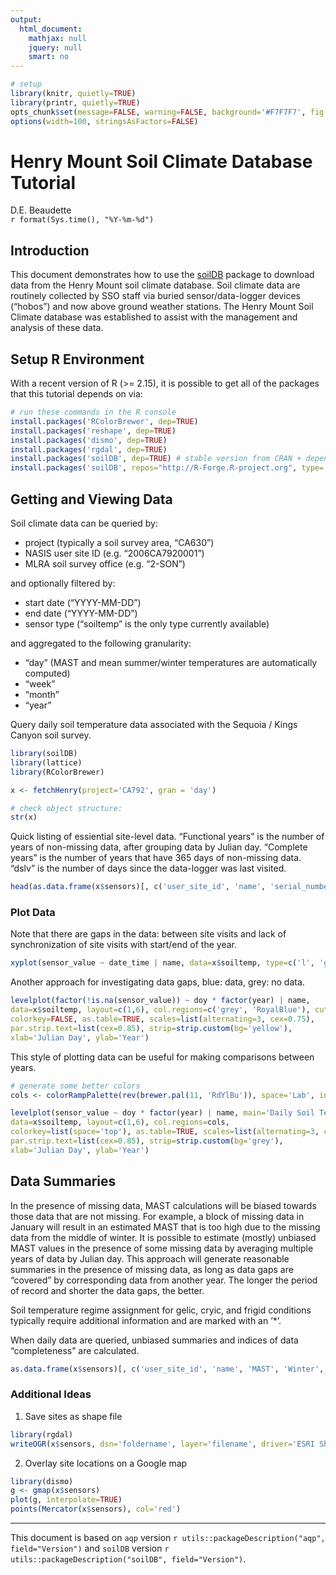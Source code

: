 ---
output:
  html_document:
    mathjax: null
    jquery: null
    smart: no
---

```{r setup, echo=FALSE, results='hide', warning=FALSE}
# setup
library(knitr, quietly=TRUE)
library(printr, quietly=TRUE)
opts_chunk$set(message=FALSE, warning=FALSE, background='#F7F7F7', fig.align='center', fig.retina=2, dev='png', tidy=FALSE, verbose=FALSE)
options(width=100, stringsAsFactors=FALSE)
```

Henry Mount Soil Climate Database Tutorial
==========================================
D.E. Beaudette
<br>
`r format(Sys.time(), "%Y-%m-%d")`


## Introduction
This document demonstrates how to use the [soilDB](https://r-forge.r-project.org/scm/viewvc.php/*checkout*/docs/soilDB/soilDB-Intro.html?root=aqp) package to download data from the Henry Mount soil climate database. Soil climate data are routinely collected by SSO staff via buried sensor/data-logger devices ("hobos") and now above ground weather stations. The Henry Mount Soil Climate database was established to assist with the management and analysis of these data.


## Setup R Environment
With a recent version of R (>= 2.15), it is possible to get all of the packages that this tutorial depends on via:
```{r install-deps, eval=FALSE}
# run these commands in the R console
install.packages('RColorBrewer', dep=TRUE)
install.packages('reshape', dep=TRUE)
install.packages('dismo', dep=TRUE)
install.packages('rgdal', dep=TRUE)
install.packages('soilDB', dep=TRUE) # stable version from CRAN + dependencies
install.packages('soilDB', repos="http://R-Forge.R-project.org", type='source') # most recent copy from r-forge
```


## Getting and Viewing Data
Soil climate data can be queried by:
 
 * project (typically a soil survey area, "CA630")
 * NASIS user site ID (e.g. "2006CA7920001")
 * MLRA soil survey office (e.g. "2-SON")

and optionally filtered by:

 * start date ("YYYY-MM-DD")
 * end date ("YYYY-MM-DD")
 * sensor type ("soiltemp" is the only type currently available)
 
and aggregated to the following granularity:

 * "day" (MAST and mean summer/winter temperatures are automatically computed)
 * "week"
 * "month"
 * "year"


Query daily soil temperature data associated with the Sequoia / Kings Canyon soil survey.
```{r get-data, fig.width=6, fig.height=7, results='hide'}
library(soilDB)
library(lattice)
library(RColorBrewer)

x <- fetchHenry(project='CA792', gran = 'day')

# check object structure:
str(x)
```

Quick listing of essiential site-level data. "Functional years" is the number of years of non-missing data, after grouping data by Julian day. "Complete years" is the number of years that have 365 days of non-missing data. "dslv" is the number of days since the data-logger was last visited.
```{r view-data, fig.width=6, fig.height=7}
head(as.data.frame(x$sensors)[, c('user_site_id', 'name', 'serial_number', 'MAST', 'Winter', 'Summer', 'STR', 'functional.yrs', 'complete.yrs', 'dslv')])
```


### Plot Data
Note that there are gaps in the data: between site visits and lack of synchronization of site visits with start/end of the year.
```{r plot-time-series, fig.width=10, fig.height=7}
xyplot(sensor_value ~ date_time | name, data=x$soiltemp, type=c('l', 'g'), as.table=TRUE, layout=c(1,6), xlab='Date', ylab='Deg C')
```


Another approach for investigating data gaps, blue: data, grey: no data.
```{r plot-time-series-levelplot, fig.width=9, fig.height=9}
levelplot(factor(!is.na(sensor_value)) ~ doy * factor(year) | name, 
data=x$soiltemp, layout=c(1,6), col.regions=c('grey', 'RoyalBlue'), cuts=1, 
colorkey=FALSE, as.table=TRUE, scales=list(alternating=3, cex=0.75), 
par.strip.text=list(cex=0.85), strip=strip.custom(bg='yellow'), 
xlab='Julian Day', ylab='Year')
```

This style of plotting data can be useful for making comparisons between years. 
```{r plot-time-series-levelplot-2, fig.width=9, fig.height=9.5}
# generate some better colors
cols <- colorRampPalette(rev(brewer.pal(11, 'RdYlBu')), space='Lab', interpolate='spline')

levelplot(sensor_value ~ doy * factor(year) | name, main='Daily Soil Temperature at 50cm\nDeg. C',
data=x$soiltemp, layout=c(1,6), col.regions=cols,
colorkey=list(space='top'), as.table=TRUE, scales=list(alternating=3, cex=0.75), 
par.strip.text=list(cex=0.85), strip=strip.custom(bg='grey'), 
xlab='Julian Day', ylab='Year')
```


## Data Summaries

In the presence of missing data, MAST calculations will be biased towards those data that are not missing. For example, a block of missing data in January will result in an estimated MAST that is too high due to the missing data from the middle of winter. It is possible to estimate (mostly) unbiased MAST values in the presence of some missing data by averaging multiple years of data by Julian day.  This approach will generate reasonable summaries in the presence of missing data, as long as data gaps are "covered" by corresponding data from another year. The longer the period of record and shorter the data gaps, the better.

Soil temperature regime assignment for gelic, cryic, and frigid conditions typically require additional information and are marked with an '*'.

When daily data are queried, unbiased summaries and indices of data "completeness" are calculated.
```{r data-summary, fig.width=6, fig.height=7}
as.data.frame(x$sensors)[, c('user_site_id', 'name', 'MAST', 'Winter', 'Summer', 'STR', 'functional.yrs', 'complete.yrs', 'gap.index')]
```




### Additional Ideas

1. Save sites as shape file
```{r save-as-shp, eval=FALSE}
library(rgdal)
writeOGR(x$sensors, dsn='foldername', layer='filename', driver='ESRI Shapefile')
```

2. Overlay site locations on a Google map
```{r map-data, eval=FALSE}
library(dismo)
g <- gmap(x$sensors)
plot(g, interpolate=TRUE)
points(Mercator(x$sensors), col='red')
```


----------------------------
This document is based on `aqp` version `r utils::packageDescription("aqp", field="Version")` and `soilDB` version `r utils::packageDescription("soilDB", field="Version")`.

